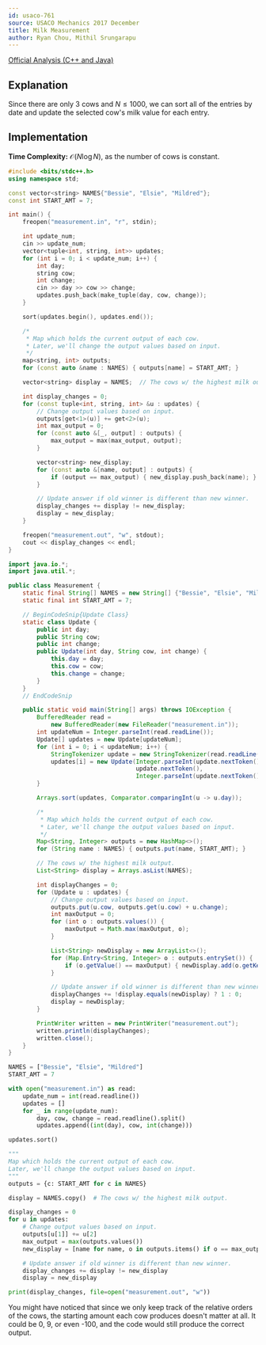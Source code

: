 ```yaml
---
id: usaco-761
source: USACO Mechanics 2017 December
title: Milk Measurement
author: Ryan Chou, Mithil Srungarapu
---
```


[Official Analysis (C++ and Java)](http://www.usaco.org/current/data/sol_measurement_mechanics_dec17.html)

## Explanation

Since there are only $3$ cows and $N \leq 1000$, we can sort all of the entries
by date and update the selected cow's milk value for each entry.

## Implementation

**Time Complexity:** $\mathcal{O}(N \log N)$, as the number of cows is constant.

<LanguageSection>
<CPPSection>

```cpp
#include <bits/stdc++.h>
using namespace std;

const vector<string> NAMES{"Bessie", "Elsie", "Mildred"};
const int START_AMT = 7;

int main() {
	freopen("measurement.in", "r", stdin);

	int update_num;
	cin >> update_num;
	vector<tuple<int, string, int>> updates;
	for (int i = 0; i < update_num; i++) {
		int day;
		string cow;
		int change;
		cin >> day >> cow >> change;
		updates.push_back(make_tuple(day, cow, change));
	}

	sort(updates.begin(), updates.end());

	/*
	 * Map which holds the current output of each cow.
	 * Later, we'll change the output values based on input.
	 */
	map<string, int> outputs;
	for (const auto &name : NAMES) { outputs[name] = START_AMT; }

	vector<string> display = NAMES;  // The cows w/ the highest milk output.

	int display_changes = 0;
	for (const tuple<int, string, int> &u : updates) {
		// Change output values based on input.
		outputs[get<1>(u)] += get<2>(u);
		int max_output = 0;
		for (const auto &[_, output] : outputs) {
			max_output = max(max_output, output);
		}

		vector<string> new_display;
		for (const auto &[name, output] : outputs) {
			if (output == max_output) { new_display.push_back(name); }
		}

		// Update answer if old winner is different than new winner.
		display_changes += display != new_display;
		display = new_display;
	}

	freopen("measurement.out", "w", stdout);
	cout << display_changes << endl;
}
```

</CPPSection>
<JavaSection>

```java
import java.io.*;
import java.util.*;

public class Measurement {
	static final String[] NAMES = new String[] {"Bessie", "Elsie", "Mildred"};
	static final int START_AMT = 7;

	// BeginCodeSnip{Update Class}
	static class Update {
		public int day;
		public String cow;
		public int change;
		public Update(int day, String cow, int change) {
			this.day = day;
			this.cow = cow;
			this.change = change;
		}
	}
	// EndCodeSnip

	public static void main(String[] args) throws IOException {
		BufferedReader read =
		    new BufferedReader(new FileReader("measurement.in"));
		int updateNum = Integer.parseInt(read.readLine());
		Update[] updates = new Update[updateNum];
		for (int i = 0; i < updateNum; i++) {
			StringTokenizer update = new StringTokenizer(read.readLine());
			updates[i] = new Update(Integer.parseInt(update.nextToken()),
			                        update.nextToken(),
			                        Integer.parseInt(update.nextToken()));
		}

		Arrays.sort(updates, Comparator.comparingInt(u -> u.day));

		/*
		 * Map which holds the current output of each cow.
		 * Later, we'll change the output values based on input.
		 */
		Map<String, Integer> outputs = new HashMap<>();
		for (String name : NAMES) { outputs.put(name, START_AMT); }

		// The cows w/ the highest milk output.
		List<String> display = Arrays.asList(NAMES);

		int displayChanges = 0;
		for (Update u : updates) {
			// Change output values based on input.
			outputs.put(u.cow, outputs.get(u.cow) + u.change);
			int maxOutput = 0;
			for (int o : outputs.values()) {
				maxOutput = Math.max(maxOutput, o);
			}

			List<String> newDisplay = new ArrayList<>();
			for (Map.Entry<String, Integer> o : outputs.entrySet()) {
				if (o.getValue() == maxOutput) { newDisplay.add(o.getKey()); }
			}

			// Update answer if old winner is different than new winner.
			displayChanges += !display.equals(newDisplay) ? 1 : 0;
			display = newDisplay;
		}

		PrintWriter written = new PrintWriter("measurement.out");
		written.println(displayChanges);
		written.close();
	}
}
```

</JavaSection>
<PySection>

```py
NAMES = ["Bessie", "Elsie", "Mildred"]
START_AMT = 7

with open("measurement.in") as read:
	update_num = int(read.readline())
	updates = []
	for _ in range(update_num):
		day, cow, change = read.readline().split()
		updates.append((int(day), cow, int(change)))

updates.sort()

"""
Map which holds the current output of each cow.
Later, we'll change the output values based on input.
"""
outputs = {c: START_AMT for c in NAMES}

display = NAMES.copy()  # The cows w/ the highest milk output.

display_changes = 0
for u in updates:
	# Change output values based on input.
	outputs[u[1]] += u[2]
	max_output = max(outputs.values())
	new_display = [name for name, o in outputs.items() if o == max_output]

	# Update answer if old winner is different than new winner.
	display_changes += display != new_display
	display = new_display

print(display_changes, file=open("measurement.out", "w"))
```

</PySection>
</LanguageSection>

<Info title="Cow Starting Amounts">

You might have noticed that since we only keep track of the relative orders of
the cows, the starting amount each cow produces doesn't matter at all.
It could be 0, 9, or even -100, and the code would still produce the correct
output.

</Info>
